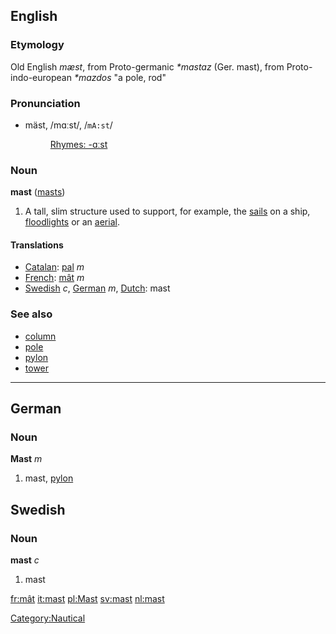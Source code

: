 ==English==
===Etymology===
Old English ''mæst'', from Proto-germanic ''*mastaz'' (Ger. mast), from Proto-indo-european ''*mazdos'' "a pole, rod"
===Pronunciation===
*mäst, /mɑːst/, /<tt>mA:st</tt>/
*:[[Rhymes:English:-ɑːst|Rhymes: -ɑːst]]

===Noun===
'''mast''' ([[masts]])

#A tall, slim structure used to support, for example, the [[sail]]s on a ship, [[floodlight]]s or an [[aerial]].

==== Translations ====
*[[Catalan]]: [[pal]] ''m''
*[[French]]: [[mât]] ''m''
*[[Swedish]] ''c'', [[German]] ''m'', [[Dutch]]: mast

===See also===
*[[column]]
*[[pole]]
*[[pylon]]
*[[tower]]

----

==German==
===Noun===
'''Mast''' ''m''

# mast, [[pylon]]


==Swedish==
===Noun===
'''mast''' ''c''

# mast

[[Category:Nautical]]
[[fr:mât]]
[[it:mast]]
[[pl:Mast]]
[[sv:mast]]
[[nl:mast]]